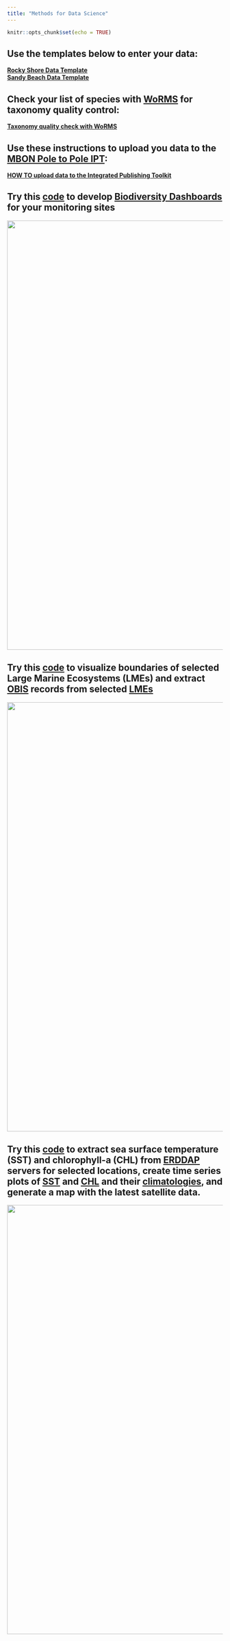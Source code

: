 ```yaml
---
title: "Methods for Data Science"
---
```


```r
knitr::opts_chunk$set(echo = TRUE)
```
## Use the templates below to enter your data:
[**Rocky Shore Data Template**](protocols/Data_Sheet_RockyShore_template.xlsx)
<br>
[**Sandy Beach Data Template**](protocols/Datasheet_template_SB.xlsx)

## Check your list of species with [WoRMS](http://www.marinespecies.org/aphia.php?p=webservice) for taxonomy quality control:
[**Taxonomy quality check with WoRMS**](protocols/WoRMS_quality_check.pdf)

## Use these instructions to upload you data to the [MBON Pole to Pole IPT](http://ipt.iobis.org/mbon/):
[**HOW TO upload data to the Integrated Publishing Toolkit**](https://diodon.github.io/P2P_documents/PublishData/docs/PublishingDataIPT.html)

## Try this [code](https://github.com/marinebon/p2p-dashboard) to develop [Biodiversity Dashboards](https://marinebon.org/p2p-dashboard/biodivExplorer_beach.html#general-information) for your monitoring sites 
<img width="1000px" src="images/dashboard.jpg"/>

## Try this [code](http://rpubs.com/eqmh/lme-obis-extractions) to visualize boundaries of selected Large Marine Ecosystems (LMEs) and extract [OBIS](http://obis.org) records from selected [LMEs](http://lme.edc.uri.edu/index.php/digital-data)
<img width="1000px" src="images/lme_extractions.jpg"/>

## Try this [code](https://rpubs.com/eqmh/sat-data-plotter-mapper) to extract sea surface temperature (SST) and chlorophyll-a (CHL) from [ERDDAP](https://coastwatch.pfeg.noaa.gov/erddap/index.html) servers for selected locations, create time series plots of [SST](https://rpubs.com/eqmh/sst_ts_Patag) and [CHL](https://rpubs.com/eqmh/chla_ts_Patag_v2) and their [climatologies](https://rpubs.com/eqmh/sst_climatology_plot), and generate a map with the latest satellite data.
<img width="1000px" src="images/ts_plots_and_maps.jpg"/>
